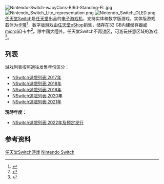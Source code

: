 {{NoteTA
|G1=Games
|G2=Mario
|1=zh-cn:血污;zh-tw:血咒之城;
|2=zh-cn:龍之死印;zh-tw:龍血一族：死之標記;
|3=zh-cn:毛線小精靈;zh-tw:毛線小精靈;zh-hk:毛線小精靈
|4=zh-cn:龙之信条：黑暗觉者; zh-tw:龍族教義：黑暗再臨;
}}

[[File:Nintendo-Switch-wJoyCons-BlRd-Standing-FL.jpg|thumb]]
[[File:Nintendo_Switch_Lite_representation.png|thumb]]
[[File:Nintendo_Switch_OLED.png|thumb]]
[[任天堂Switch|任天堂Switch]]是[[任天堂|任天堂]]出品的[[电子游戏机|电子游戏机]]，支持实体和数字版游戏。实体版游戏载体为[[ROM卡带|卡带]]<ref name="polygon-gamecards2">{{cite web|url=http://www.polygon.com/2016/10/20/13344618/nintendo-switch-nx-games-cartridges|title=Nintendo Switch will use cartridges|website=Polygon|publisher=Vox Media|accessdate=2016-10-20|archive-date=2016-10-20|archive-url=https://web.archive.org/web/20161020142412/http://www.polygon.com/2016/10/20/13344618/nintendo-switch-nx-games-cartridges|dead-url=no}}</ref>，数字版游戏由[[任天堂eShop|任天堂eShop]]销售，储存在32 GB内建储存器或[[SD卡|microSD]]卡中<ref name="shacknews specs">{{cite web | url = http://www.shacknews.com/article/98546/nintendo-switch-has-a-720p-screen-32-gb-of-storage-and-expandable-storage-via-microsdxc-cards | title = Nintendo Switch has a 720p screen, 32 GB of storage, and expandable storage via microSDXC cards | first = David | last = Craddock | date = 2017-01-13 | accessdate = 2017-01-13 | work = Shacknews | archive-date = 2017-01-14 | archive-url = https://web.archive.org/web/20170114201327/http://www.shacknews.com/article/98546/nintendo-switch-has-a-720p-screen-32-gb-of-storage-and-expandable-storage-via-microsdxc-cards | dead-url = no }}</ref>。除中國大陸外，任天堂Switch不再[[锁区|锁区]]，可游玩任意区域的游戏<ref name="polygon specs">{{cite web | url = http://www.polygon.com/2017/1/13/14241898/nintendo-switch-details | title = Everything we know about Nintendo Switch | first = Allegra | last = Frank | date = 2017-01-13 | accessdate = 2017-01-13 | work = [[Polygon|Polygon]] | archive-date = 2017-01-14 | archive-url = https://web.archive.org/web/20170114042835/http://www.polygon.com/2017/1/13/14241898/nintendo-switch-details | dead-url = no }}</ref>。

== 列表 ==
游戏列表按照過往发售年份区分：
*[[2017年任天堂Switch游戏列表|NSwitch遊戲列表:2017年]]
*[[2018年任天堂Switch游戏列表|NSwitch遊戲列表:2018年]]
*[[2019年任天堂Switch游戏列表|NSwitch遊戲列表:2019年]]
*[[2020年任天堂Switch游戏列表|NSwitch遊戲列表:2020年]]
*[[2021年任天堂Switch游戏列表|NSwitch遊戲列表:2021年]]
'''現時年度：'''
*[[2022年任天堂Switch游戏列表|NSwitch遊戲列表:2022年及预定发行]]

== 参考资料 ==

{{Reflist|22em}}

{{任天堂Switch}}
{{各平台游戏列表}}

{{Portal bar|任天堂|电子游戏}}

[[Category:任天堂Switch游戏|]]
[[Category:各平台遊戲列表|Nintendo Switch]]